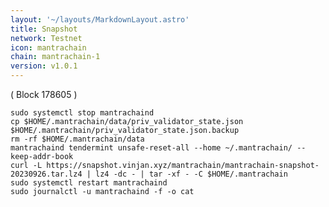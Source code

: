 ```yaml
---
layout: '~/layouts/MarkdownLayout.astro'
title: Snapshot
network: Testnet
icon: mantrachain
chain: mantrachain-1
version: v1.0.1
---
```

( Block 178605 )
```
sudo systemctl stop mantrachaind
cp $HOME/.mantrachain/data/priv_validator_state.json $HOME/.mantrachain/priv_validator_state.json.backup
rm -rf $HOME/.mantrachain/data
mantrachaind tendermint unsafe-reset-all --home ~/.mantrachain/ --keep-addr-book
curl -L https://snapshot.vinjan.xyz/mantrachain/mantrachain-snapshot-20230926.tar.lz4 | lz4 -dc - | tar -xf - -C $HOME/.mantrachain
sudo systemctl restart mantrachaind
sudo journalctl -u mantrachaind -f -o cat
```
